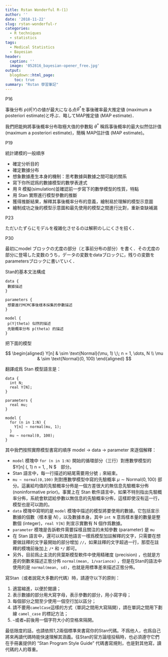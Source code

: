 ```yaml
---
title: Rstan Wonderful R-(1)
author: ''
date: '2018-11-22'
slug: rstan-wonderful-r
categories:
  - R techniques
  - statistics
tags:
  - Medical Statistics
  - Bayesian
header:
  caption: ''
  image: '052816_bayesian-opener_free.jpg'
output:
  blogdown::html_page:
    toc: true
summary: "Rstan 學習筆記"
---
```


P16

事後分布 $p(\theta | Y)$の値が最大になる点$\theta^*$を事後確率最大推定値 (maximum a posteriori estimate)と呼ぶ．略してMAP推定値 (MAP estimate)．

我們把能夠將事後概率分布取極大值的參數點 $\theta^*$ 稱爲事後概率的最大似然估計值 (maximum a posteriori estimate)，簡稱 MAP估計值 (MAP estimate)。

P19 

統計建模的一般順序

- 確定分析目的
- 確定數據分布
- 想象數據產生本身的機制：思考數據與數據之間可能的關系
- 寫下你所認爲的數據模型的數學表達式
- 用 R 模擬(simulation)並確認前一步寫下的數學模型的性質，特點
- 用 Stan 實際進行模型參數的推斷
- 獲得推斷結果，解釋其事後概率分布的意義，繪制易於理解的模型示意圖
- 繪制成功之後的模型示意圖和最先使用的模型之間進行比對，重新查缺補漏

P23

ただいたずらにモデルを複雑化させるのは解釈のしにくさを招く．

P30

最初にmodel ブロックの尤度の部分（と事前分布の部分）を書く．その尤度の部分に登場した変数のうち，データの変数をdataブロックに，残りの変数をparametersブロックに書いていく．


Stan的基本文法構成
```
data {
 數據描述
}

parameters {
 想要進行MCMC事後樣本採集的參數描述
}

model {
 p(Y|theta) 似然的描述
 先驗概率分布 p(theta) 的描述
}
```

把下面的模型

$$
\begin{aligned}
Y[n] & \sim \text{Normal}(\mu, 1) \;\; n = 1, \dots, N \\
\mu  & \sim \text{Normal}(0, 100)
\end{aligned}
$$

翻譯成爲 Stan 模型語言是：

```
data {
  int N;
  real Y[N];
}

parameters {
  real mu;
}

model {
  for (n in 1:N) {
	Y[n] ~ normal(mu, 1);
  }
  mu ~ normal(0, 100);
}
```

其中我們按照實際模型書寫的順序 model -> data -> parameter 來逐個解釋：

- `model` 模塊中 `for (n in 1:N)` 開始的循環部分（三行）對應數學模型的 $Y[n]  \sim \text{Normal}(\mu, 1)  n = 1, \dots, N $　部分。
- Stan 語言中，每一行描述的結尾需要用分號 `;` 來結束。
- `mu ~ normal(0,100)` 則對應數學模型中寫的先驗概率 $\mu  \sim \text{Normal}(0, 100)$ 部分。這裏給均值的先驗概率分佈是一個方差很大的無信息先驗概率分佈 (noninformative prior)。事實上在 Stan 軟件語言中，如果不特別指出先驗概率分佈，系統會默認給參數以無信息的先驗概率分佈，這樣即使沒有這一行，模型也是可以跑的。
- `data` 模塊中寫明的是 `model` 模塊中描述的模型將要使用的數據。它包括宣示數據的個數（樣本量 $N$），以及數據本身。其中 `int N` 意爲樣本量的數量是整數個 (integer)，`real Y[N]` 則宣示實數有 N 個作爲數據。
- `parameter` 模塊是告訴軟件需要採樣且關注的未知參數 (parameter) 是 `mu`
- 在 Stan 語言中，還可以和其他語言一樣爲模型加註解釋的文字，只需要在想要做註釋的文字最開始的部分增加 `//`，如果註釋的文字超過一行，那麼在註釋的模塊前後加上 `/*` 和 `*/` 即可。
- 另外，目前爲止主流的貝葉斯模型軟件中使用精確度 (precision) ，也就是方差的倒數來描述正態分佈 `normal(mean, 1/variance)` ，但是在Stan的語法中使用的是 `normal(mean, sd)`，也就是用標準差來描述正態分佈。

寫Stan（或者說寫大多數的代碼）時，請遵守以下的原則：

1. 適當縮進，以便於閱讀；
2. 表示數據的部分用大寫字母，表示參數的部分，用小寫字母；
3. 每個部分之間至少使用一個空行加以區分；
4. 請不要用`camelCase`這樣的方式（單詞之間用大寫隔開），請在單詞之間用下劃線 `camel_case` 的標記方法；
5. ` ~ `或者` = `前後用一個字符大小的空格來隔開。

最低限度的話，也請依照1,2兩個標準來書寫你的Stan代碼。不爲他人，也爲自己將來再讀代碼時能快速理解其涵義。往Stan的官方論壇投稿時，也必須遵守它們在手冊裏提供的 "Stan Program Style Guide" 代碼書寫規則，也是對其他寫，讀代碼的人的尊重。


